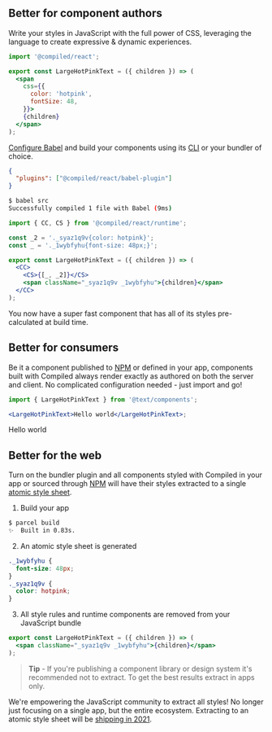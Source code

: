
## Better for component authors

Write your styles in JavaScript with the full power of CSS,
leveraging the language to create expressive & dynamic experiences.

```jsx
import '@compiled/react';

export const LargeHotPinkText = ({ children }) => (
  <span
    css={{
      color: 'hotpink',
      fontSize: 48,
    }}>
    {children}
  </span>
);
```

[Configure Babel](https://babeljs.io/docs/en/config-files) and build your components using its [CLI](https://babeljs.io/docs/en/babel-cli) or your bundler of choice.

```json
{
  "plugins": ["@compiled/react/babel-plugin"]
}
```

```bash
$ babel src
Successfully compiled 1 file with Babel (9ms)
```

```jsx
import { CC, CS } from '@compiled/react/runtime';

const _2 = '._syaz1q9v{color: hotpink}';
const _ = '._1wybfyhu{font-size: 48px;}';

export const LargeHotPinkText = ({ children }) => (
  <CC>
    <CS>{[_, _2]}</CS>
    <span className="_syaz1q9v _1wybfyhu">{children}</span>
  </CC>
);
```

You now have a super fast component that has all of its styles pre-calculated at build time.

## Better for consumers

Be it a component published to [NPM](https://npmjs.com/) or defined in your app,
components built with Compiled always render exactly as authored on both the server and client.
No complicated configuration needed -
just import and go!

```jsx
import { LargeHotPinkText } from '@text/components';

<LargeHotPinkText>Hello world</LargeHotPinkText>;
```

<ExampleRoot>
  <ExampleContainer css={{ padding: '1.5rem' }}>
    <LargeHotPinkText>Hello world</LargeHotPinkText>
  </ExampleContainer>
</ExampleRoot>

## Better for the web

Turn on the bundler plugin and all components styled with Compiled in your app or sourced through [NPM](https://npmjs.com/) will have their styles extracted to a single [atomic style sheet](./docs/atomic-css).

1. Build your app

```bash
$ parcel build
✨  Built in 0.83s.
```

2. An atomic style sheet is generated

```css
._1wybfyhu {
  font-size: 48px;
}
._syaz1q9v {
  color: hotpink;
}
```

3. All style rules and runtime components are removed from your JavaScript bundle

```jsx
export const LargeHotPinkText = ({ children }) => (
  <span className="_syaz1q9v _1wybfyhu">{children}</span>
);
```

> **Tip** - If you're publishing a component library or design system it's recommended not to extract.
> To get the best results extract in apps only.

We're empowering the JavaScript community to extract all styles!
No longer just focusing on a single app,
but the entire ecosystem.
Extracting to an atomic style sheet will be [shipping in 2021](https://github.com/atlassian-labs/compiled/issues/58).
